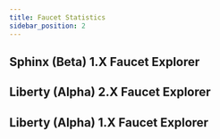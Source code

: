 ```yaml
---
title: Faucet Statistics
sidebar_position: 2
---
```



## Sphinx (Beta) 1.X Faucet Explorer

<FaucetExplorerBeta/>

## Liberty (Alpha) 2.X Faucet Explorer

<FaucetExplorer0/>

## Liberty (Alpha) 1.X Faucet Explorer

<FaucetExplorer/>

